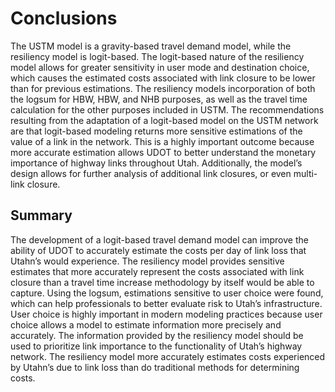 # Conclusions
The USTM model is a gravity-based travel demand model, while the resiliency
model is logit-based. The logit-based nature of the resiliency model allows for
greater sensitivity in user mode and destination choice, which causes the
estimated costs associated with link closure to be lower than for previous
estimations. The resiliency models incorporation of both the logsum for HBW,
HBW, and NHB purposes, as well as the travel time calculation for the other
purposes included in USTM. The recommendations resulting from the adaptation of
a logit-based model on the USTM network are that logit-based modeling returns
more sensitive estimations of the value of a link in the network.  This is a
highly important outcome because more accurate estimation allows UDOT to better
understand the monetary importance of highway links throughout Utah.
Additionally, the model’s design allows for further analysis of additional link
closures, or even multi-link closure.


## Summary
The development of a logit-based travel demand model can improve the ability of
UDOT to accurately estimate the costs per day of link loss that Utahn’s would
experience. The resiliency model provides sensitive estimates that more
accurately represent the costs associated with link closure than a travel time
increase methodology by itself would be able to capture.  Using the logsum,
estimations sensitive to user choice were found, which can help professionals to
better evaluate risk to Utah’s infrastructure. User choice is highly important
in modern modeling practices because user choice allows a model to estimate
information more precisely and accurately. The information provided by the
resiliency model should be used to prioritize link importance to the
functionality of Utah’s highway network. The resiliency model more accurately
estimates costs experienced by Utahn’s due to link loss than do traditional
methods for determining costs.